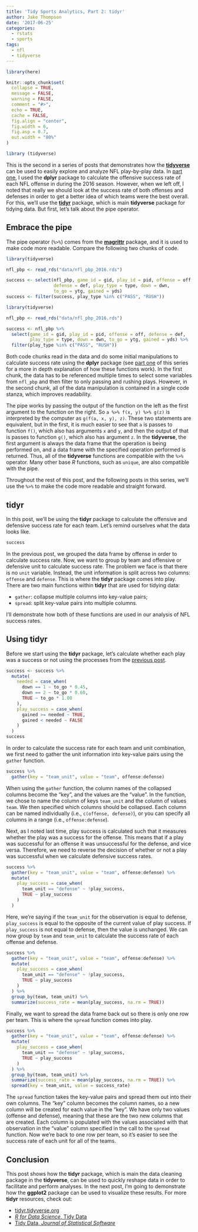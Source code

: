 ```yaml
---
title: 'Tidy Sports Analytics, Part 2: tidyr'
author: Jake Thompson
date: '2017-06-25'
categories:
  - rstats
  - sports
tags:
  - nfl
  - tidyverse
---
```


```r
library(here)

knitr::opts_chunk$set(
  collapse = TRUE,
  message = FALSE,
  warning = FALSE,
  comment = "#>",
  echo = TRUE,
  cache = FALSE,
  fig.align = "center",
  fig.width = 6,
  fig.asp = 0.7,
  out.width = "80%"
)

library (tidyverse)
```

This is the second in a series of posts that demonstrates how the [**tidyverse**](http://www.tidyverse.org/) can be used to easily explore and analyze NFL play-by-play data. In [part one](/post/2017-06-09-tidy-sports-analytics-part-1-dplyr/), I used the **dplyr** package to calculate the offensive success rate of each NFL offense in during the 2016 season. However, when we left off, I noted that really we should look at the success rate of both offenses and defenses in order to get a better idea of which teams were the best overall. For this, we'll use the [**tidyr**](http://tidyr.tidyverse.org/) package, which is main **tidyverse** package for tidying data. But first, let's talk about the pipe operator.

## Embrace the pipe

The pipe operator (`%>%`) comes from the [**magrittr**](http://magrittr.tidyverse.org/) package, and it is used to make code more readable. Compare the following two chunks of code.

```r
library(tidyverse)

nfl_pbp <- read_rds("data/nfl_pbp_2016.rds")

success <- select(nfl_pbp, game_id = gid, play_id = pid, offense = off,
                  defense = def, play_type = type, down = dwn,
                  to_go = ytg, gained = yds)
success <- filter(success, play_type %in% c("PASS", "RUSH"))
```

```r
library(tidyverse)

nfl_pbp <- read_rds("data/nfl_pbp_2016.rds")

success <- nfl_pbp %>%
  select(game_id = gid, play_id = pid, offense = off, defense = def,
         play_type = type, down = dwn, to_go = ytg, gained = yds) %>%
  filter(play_type %in% c("PASS", "RUSH"))
```

Both code chunks read in the data and do some initial manipulations to calculate success rate using the **dplyr** package (see [part one](/post/2017-06-09-tidy-sports-analytics-part-1-dplyr/) of this series for a more in depth explanation of how these functions work). In the first chunk, the data has to be referenced multiple times to select some variables from `nfl_pbp` and then filter to only passing and rushing plays. However, in the second chunk, all of the data manipulation is contained in a single code stanza, which improves readability.

The pipe works by passing the output of the function on the left as the first argument to the function on the right. So `a %>% f(x, y) %>% g(z)` is interpreted by the computer as `g(f(a, x, y), z)`. These two statements are equivalent, but in the first, it is much easier to see that `a` is passes to function `f()`, which also has arguments `x` and `y`, and then the output of that is passes to function `g()`, which also has argument `z`. In the **tidyverse**, the first argument is always the data frame that the operation is being performed on, and a data frame with the specified operation performed is returned. Thus, all of the **tidyverse** functions are compatible with the `%>%` operator. Many other base *R* functions, such as `unique`, are also compatible with the pipe.

Throughout the rest of this post, and the following posts in this series, we'll use the `%>%` to make the code more readable and straight forward.

## tidyr

In this post, we'll be using the **tidyr** package to calculate the offensive and defensive success rate for each team. Let's remind ourselves what the data looks like.

```r
success
```

In the previous post, we grouped the data frame by offense in order to calculate success rate. Now, we want to group by team and offensive or defensive unit to calculate success rate. The problem we face is that there is no `unit` variable. Instead, the unit information is split across two columns: `offense` and `defense`. This is where the **tidyr** package comes into play. There are two main functions within **tidyr** that are used for tidying data:

- `gather`: collapse multiple columns into key-value pairs;
- `spread`: split key-value pairs into multiple columns.

I'll demonstrate how both of these functions are used in our analysis of NFL success rates.

## Using tidyr

Before we start using the **tidyr** package, let's calculate whether each play was a success or not using the processes from the [previous post](/post/2017-06-09-tidy-sports-analytics-part-1-dplyr/).

```r
success <- success %>%
  mutate(
    needed = case_when(
      down == 1 ~ to_go * 0.45,
      down == 2 ~ to_go * 0.60,
      TRUE ~ to_go * 1.00
    ),
    play_success = case_when(
      gained >= needed ~ TRUE,
      gained < needed ~ FALSE
    )
  )
success
```


In order to calculate the success rate for each team and unit combination, we first need to gather the unit information into key-value pairs using the `gather` function.

```r
success %>%
  gather(key = "team_unit", value = "team", offense:defense)
```

When using the `gather` function, the column names of the collapsed columns become the "key", and the values are the "value". In the function, we chose to name the column of keys `team_unit` and the column of values `team`. We then specified which columns should be collapsed. Each column can be named individually (i.e., `c(offense, defense)`), or you can specify all columns in a range (i.e., `offense:defense`).

Next, as I noted last time, play success is calculated such that it measures whether the play was a success for the offense. This means that if a play was successful for an offense it was unsuccessful for the defense, and vice versa. Therefore, we need to reverse the decision of whether or not a play was successful when we calculate defensive success rates.

```r
success %>%
  gather(key = "team_unit", value = "team", offense:defense) %>%
  mutate(
    play_success = case_when(
      team_unit == "defense" ~ !play_success,
      TRUE ~ play_success
    )
  )
```

Here, we're saying if the `team_unit` for the observation is equal to defense, `play_success` is equal to the opposite of the current value of play success. If `play_success` is not equal to defense, then the value is unchanged. We can now group by `team` and `team_unit` to calculate the success rate of each offense and defense.

```r
success %>%
  gather(key = "team_unit", value = "team", offense:defense) %>%
  mutate(
    play_success = case_when(
      team_unit == "defense" ~ !play_success,
      TRUE ~ play_success
    )
  ) %>%
  group_by(team, team_unit) %>%
  summarize(success_rate = mean(play_success, na.rm = TRUE))
```

Finally, we want to spread the data frame back out so there is only one row per team. This is where the `spread` function comes into play.

```r
success %>%
  gather(key = "team_unit", value = "team", offense:defense) %>%
  mutate(
    play_success = case_when(
      team_unit == "defense" ~ !play_success,
      TRUE ~ play_success
    )
  ) %>%
  group_by(team, team_unit) %>%
  summarize(success_rate = mean(play_success, na.rm = TRUE)) %>%
  spread(key = team_unit, value = success_rate)
```

The `spread` function takes the key-value pairs and spread them out into their own columns. The "key" column becomes the column names, so a new column will be created for each value in the "key". We have only two values (offense and defense), meaning that these are the two new columns that are created. Each column is populated with the values associated with that observation in the "value" column specified in the call to the `spread` function. Now we're back to one row per team, so it's easier to see the success rate of each unit for all of the teams.

## Conclusion

This post shows how the **tidyr** package, which is main the data cleaning package in the **tidyverse**, can be used to quickly reshape data in order to facilitate and perform analyses. In the next post, I'm going to demonstrate how the **ggplot2** package can be used to visualize these results. For more **tidyr** resources, check out:

- [tidyr.tidyverse.org](http://tidyr.tidyverse.org/)
- [*R for Data Science*, Tidy Data](http://r4ds.had.co.nz/tidy-data.html)
- [Tidy Data, *Journal of Statistical Software*](http://vita.had.co.nz/papers/tidy-data.html)
